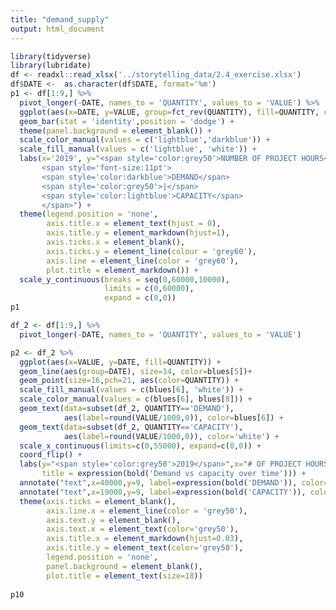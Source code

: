 ```yaml
---
title: "demand_supply"
output: html_document
---
```


```r
library(tidyverse)
library(lubridate)
df <- readxl::read_xlsx('../storytelling_data/2.4_exercise.xlsx')
df$DATE <-  as.character(df$DATE, format='%m')
p1 <- df[1:9,] %>% 
  pivot_longer(-DATE, names_to = 'QUANTITY', values_to = 'VALUE') %>% 
  ggplot(aes(x=DATE, y=VALUE, group=fct_rev(QUANTITY), fill=QUANTITY, color=QUANTITY)) + 
  geom_bar(stat = 'identity',position = 'dodge') +
  theme(panel.background = element_blank()) +
  scale_color_manual(values = c('lightblue','darkblue')) + 
  scale_fill_manual(values = c('lightblue', 'white')) + 
  labs(x='2019', y="<span style='color:grey50'>NUMBER OF PROJECT HOURS</span>", title = "**Demand vs capacity over time**   
       <span style='font-size:11pt'>
       <span style='color:darkblue'>DEMAND</span>
       <span style='color:grey50'>|</span>
       <span style='color:lightblue'>CAPACITY</span>
       </span>") + 
  theme(legend.position = 'none',
        axis.title.x = element_text(hjust = 0),
        axis.title.y = element_markdown(hjust=1),
        axis.ticks.x = element_blank(),
        axis.ticks.y = element_line(colour = 'grey60'),
        axis.line = element_line(color = 'grey60'),
        plot.title = element_markdown()) + 
  scale_y_continuous(breaks = seq(0,60000,10000),
                     limits = c(0,60000),
                     expand = c(0,0))
p1
```

```r
df_2 <- df[1:9,] %>% 
  pivot_longer(-DATE, names_to = 'QUANTITY', values_to = 'VALUE')
```

```r
p2 <- df_2 %>% 
  ggplot(aes(x=VALUE, y=DATE, fill=QUANTITY)) + 
  geom_line(aes(group=DATE), size=14, color=blues[5])+
  geom_point(size=16,pch=21, aes(color=QUANTITY)) + 
  scale_fill_manual(values = c(blues[6], 'white')) +
  scale_color_manual(values = c(blues[6], blues[8])) + 
  geom_text(data=subset(df_2, QUANTITY=='DEMAND'),
            aes(label=round(VALUE/1000,0)), color=blues[6]) +
  geom_text(data=subset(df_2, QUANTITY=='CAPACITY'),
            aes(label=round(VALUE/1000,0)), color='white') +
  scale_x_continuous(limits=c(0,55000), expand=c(0,0)) + 
  coord_flip() +
  labs(y="<span style='color:grey50'>2019</span>",x="# OF PROJECT HOURS (THOUSANDS)",
       title = expression(bold('Demand vs capacity over time'))) + 
  annotate("text",x=40000,y=9, label=expression(bold('DEMAND')), color=blues[5]) +
  annotate("text",x=19000,y=9, label=expression(bold('CAPACITY')), color=blues[6]) +
  theme(axis.ticks = element_blank(),
        axis.line.x = element_line(color = 'grey50'),
        axis.text.y = element_blank(),
        axis.text.x = element_text(color='grey50'),
        axis.title.x = element_markdown(hjust=0.03),
        axis.title.y = element_text(color='grey50'),
        legend.position = 'none',
        panel.background = element_blank(),
        plot.title = element_text(size=18)) 
  
p10
```


